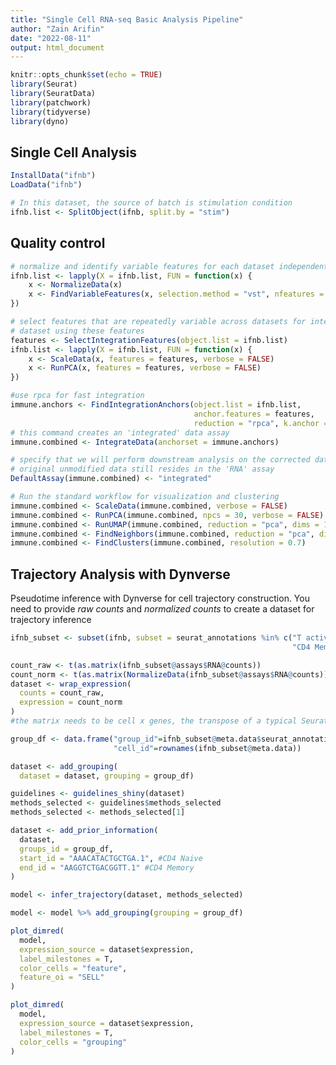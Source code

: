---
title: "Single Cell RNA-seq Basic Analysis Pipeline"
author: "Zain Arifin"
date: "2022-08-11"
output: html_document
---


```{r setup, include=FALSE}
knitr::opts_chunk$set(echo = TRUE)
library(Seurat)
library(SeuratData)
library(patchwork)
library(tidyverse)
library(dyno)
```

## Single Cell Analysis

```{r load-data, warning=F}
InstallData("ifnb")
LoadData("ifnb")

# In this dataset, the source of batch is stimulation condition
ifnb.list <- SplitObject(ifnb, split.by = "stim")
```

## Quality control

```{r}

# normalize and identify variable features for each dataset independently
ifnb.list <- lapply(X = ifnb.list, FUN = function(x) {
    x <- NormalizeData(x)
    x <- FindVariableFeatures(x, selection.method = "vst", nfeatures = 3000)
})

# select features that are repeatedly variable across datasets for integration run PCA on each
# dataset using these features
features <- SelectIntegrationFeatures(object.list = ifnb.list)
ifnb.list <- lapply(X = ifnb.list, FUN = function(x) {
    x <- ScaleData(x, features = features, verbose = FALSE)
    x <- RunPCA(x, features = features, verbose = FALSE)
})

#use rpca for fast integration
immune.anchors <- FindIntegrationAnchors(object.list = ifnb.list, 
                                         anchor.features = features, 
                                         reduction = "rpca", k.anchor = 25)
# this command creates an 'integrated' data assay
immune.combined <- IntegrateData(anchorset = immune.anchors)

# specify that we will perform downstream analysis on the corrected data note that the
# original unmodified data still resides in the 'RNA' assay
DefaultAssay(immune.combined) <- "integrated"

# Run the standard workflow for visualization and clustering
immune.combined <- ScaleData(immune.combined, verbose = FALSE)
immune.combined <- RunPCA(immune.combined, npcs = 30, verbose = FALSE)
immune.combined <- RunUMAP(immune.combined, reduction = "pca", dims = 1:30)
immune.combined <- FindNeighbors(immune.combined, reduction = "pca", dims = 1:30)
immune.combined <- FindClusters(immune.combined, resolution = 0.7)
```

## Trajectory Analysis with Dynverse

Pseudotime inference with Dynverse for cell trajectory construction. You need to provide *raw counts* and *normalized counts* to create a dataset for trajectory inference

```{r}
ifnb_subset <- subset(ifnb, subset = seurat_annotations %in% c("T activated", "CD4 Naive T", "CD8 T",
                                                               "CD4 Memory T"))

count_raw <- t(as.matrix(ifnb_subset@assays$RNA@counts))
count_norm <- t(as.matrix(NormalizeData(ifnb_subset@assays$RNA@counts)))
dataset <- wrap_expression(
  counts = count_raw,
  expression = count_norm
) 
#the matrix needs to be cell x genes, the transpose of a typical Seurat matrix

group_df <- data.frame("group_id"=ifnb_subset@meta.data$seurat_annotations,
                       "cell_id"=rownames(ifnb_subset@meta.data))

dataset <- add_grouping(
  dataset = dataset, grouping = group_df)

guidelines <- guidelines_shiny(dataset)
methods_selected <- guidelines$methods_selected
methods_selected <- methods_selected[1]

dataset <- add_prior_information(
  dataset,
  groups_id = group_df,
  start_id = "AAACATACTGCTGA.1", #CD4 Naive
  end_id = "AAGGTCTGACGGTT.1" #CD4 Memory
)

model <- infer_trajectory(dataset, methods_selected)
```

```{r viz}
model <- model %>% add_grouping(grouping = group_df)

plot_dimred(
  model, 
  expression_source = dataset$expression, 
  label_milestones = T,
  color_cells = "feature",
  feature_oi = "SELL"
)

plot_dimred(
  model, 
  expression_source = dataset$expression, 
  label_milestones = T,
  color_cells = "grouping"
)
```


